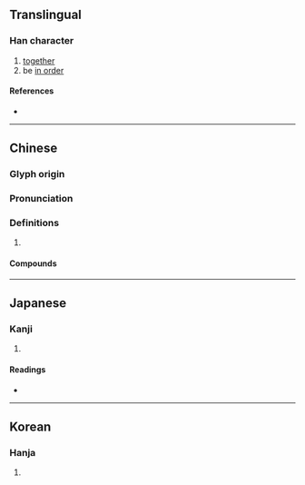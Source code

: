 {{character info/new}}
==Translingual==

===Han character===
{{Han char|rn=9|rad=人|as=09|sn=11|four=21261|canj=OPPA|ids=⿰亻皆}}

# [[together]]
# be [[in order]]

====References====
* {{Han ref|kx=0110.230|dkj=00855|dj=0236.070|hdz=10188.120|uh=5055|ud=20565|bh=B0BA|bd=45242}}

----

==Chinese==
{{zh-forms}}

===Glyph origin===
{{Han etym}}

===Pronunciation===
{{zh-pron
|m=xié,jiē
|c=gaai1,haai4
|mc=y
|oc=y
|cat=
}}

===Definitions===
{{zh-hanzi}}

# {{rfdef|zh}}

====Compounds====
{{zh-der|偕偕|偕同|偕老|偕行|君子偕老|期頤偕老|白頭偕老|百年偕老|相偕|與民偕樂|計偕}}

----

==Japanese==

===Kanji===
{{ja-kanji|grade=|rs=人09}}

# {{defn|lang=ja|sort=人09}}

====Readings====
* {{ja-readings|on=[[かい]] (kai)|kun=[[ともに]] (tomoni)}}

----

==Korean==

===Hanja===
{{ko-hanja|hangeul=[[해]], [[혜]]|rv=hae, hye|mr=hae, hye}}

# {{defn|lang=ko|sort=人09}}